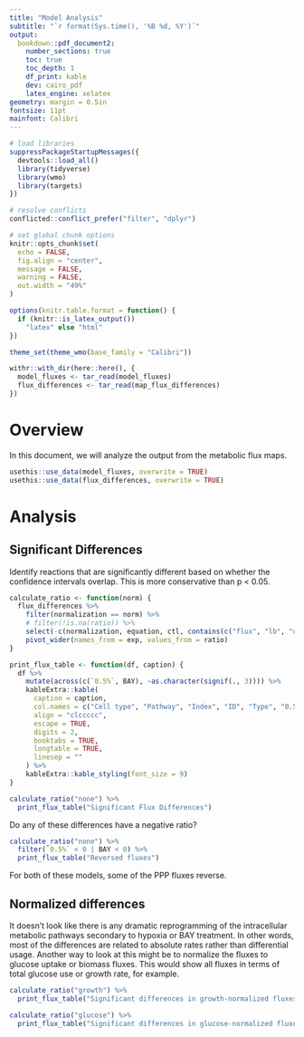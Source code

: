 ```yaml
---
title: "Model Analysis"
subtitle: "`r format(Sys.time(), '%B %d, %Y')`"
output: 
  bookdown::pdf_document2:
    number_sections: true
    toc: true
    toc_depth: 1
    df_print: kable
    dev: cairo_pdf
    latex_engine: xelatex
geometry: margin = 0.5in
fontsize: 11pt
mainfont: Calibri
---
```


```r
# load libraries
suppressPackageStartupMessages({
  devtools::load_all()
  library(tidyverse)
  library(wmo)
  library(targets)
})

# resolve conflicts
conflicted::conflict_prefer("filter", "dplyr")

# set global chunk options
knitr::opts_chunk$set(
  echo = FALSE,
  fig.align = "center",
  message = FALSE,
  warning = FALSE,
  out.width = "49%"
)

options(knitr.table.format = function() {
  if (knitr::is_latex_output()) 
    "latex" else "html"
})

theme_set(theme_wmo(base_family = "Calibri"))
```

```r
withr::with_dir(here::here(), {
  model_fluxes <- tar_read(model_fluxes)
  flux_differences <- tar_read(map_flux_differences)
})
```

\newpage

# Overview

In this document, we will analyze the output from the metabolic flux maps.

```r
usethis::use_data(model_fluxes, overwrite = TRUE)
usethis::use_data(flux_differences, overwrite = TRUE)
```

# Analysis

## Significant Differences

Identify reactions that are significantly different based on whether the confidence intervals overlap. This is more conservative than p < 0.05. 

```r
calculate_ratio <- function(norm) {
  flux_differences %>% 
    filter(normalization == norm) %>% 
    # filter(!is.na(ratio)) %>% 
    select(-c(normalization, equation, ctl, contains(c("flux", "lb", "ub")))) %>% 
    pivot_wider(names_from = exp, values_from = ratio)
}

print_flux_table <- function(df, caption) {
  df %>% 
    mutate(across(c(`0.5%`, BAY), ~as.character(signif(., 3)))) %>% 
    kableExtra::kable(
      caption = caption, 
      col.names = c("Cell type", "Pathway", "Index", "ID", "Type", "0.5%", "BAY"), 
      align = "clccccc", 
      escape = TRUE, 
      digits = 2, 
      booktabs = TRUE, 
      longtable = TRUE, 
      linesep = ""
    ) %>% 
    kableExtra::kable_styling(font_size = 9)
}
```

```r
calculate_ratio("none") %>% 
  print_flux_table("Significant Flux Differences")
```

Do any of these differences have a negative ratio?

```r
calculate_ratio("none") %>% 
  filter(`0.5%` < 0 | BAY < 0) %>% 
  print_flux_table("Reversed fluxes")
```

For both of these models, some of the PPP fluxes reverse. 


## Normalized differences

It doesn't look like there is any dramatic reprogramming of the intracellular metabolic pathways secondary to hypoxia or BAY treatment. In other words, most of the differences are related to absolute rates rather than differential usage. Another way to look at this might be to normalize the fluxes to glucose uptake or biomass fluxes. This would show all fluxes in terms of total glucose use or growth rate, for example.

```r
calculate_ratio("growth") %>% 
  print_flux_table("Significant differences in growth-normalized fluxes")
```

```r
calculate_ratio("glucose") %>% 
  print_flux_table("Significant differences in glucose-normalized fluxes")
```


